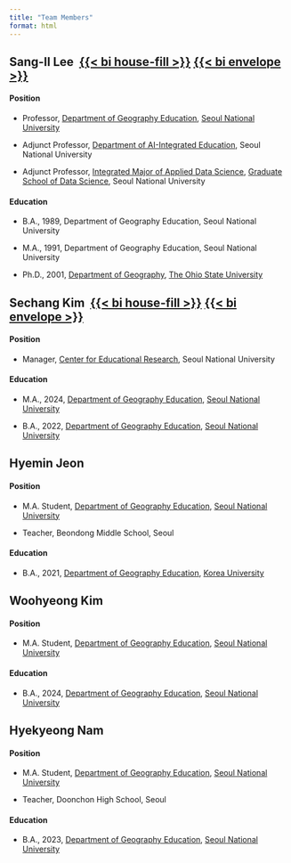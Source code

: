 ```yaml
---
title: "Team Members"
format: html
---
```


## Sang-Il Lee  [{{< bi house-fill >}}](https://sangillee.snu.ac.kr) [{{< bi envelope >}}](mailto:si_lee@snu.ac.kr)

#### Position

-   Professor, [Department of Geography Education](https://geoedu.snu.ac.kr/), [Seoul National University](https://www.snu.ac.kr/)

-   Adjunct Professor, [Department of AI-Integrated Education](https://aied.snu.ac.kr/), Seoul National University

-   Adjunct Professor, [Integrated Major of Applied Data Science](https://gsds.snu.ac.kr/integrated/), [Graduate School of Data Science](https://gsds.snu.ac.kr/), Seoul National University

#### Education

-   B.A., 1989, Department of Geography Education, Seoul National University

-   M.A., 1991, Department of Geography Education, Seoul National University

-   Ph.D., 2001, [Department of Geography](https://geography.osu.edu/), [The Ohio State University](https://www.osu.edu/)

## Sechang Kim  [{{< bi house-fill >}}](https://sechang-kim.github.io/) [{{< bi envelope >}}](mailto:vs5345@snu.ac.kr)

#### Position

-   Manager, [Center for Educational Research](https://eduresearch.snu.ac.kr), Seoul National University

#### Education

-   M.A., 2024, [Department of Geography Education](https://geoedu.snu.ac.kr/), [Seoul National University](https://www.snu.ac.kr/)

-   B.A., 2022, [Department of Geography Education](https://geoedu.snu.ac.kr/), [Seoul National University](https://www.snu.ac.kr/)

## Hyemin Jeon

#### Position

-   M.A. Student, [Department of Geography Education](https://geoedu.snu.ac.kr/), [Seoul National University](https://www.snu.ac.kr/)

-   Teacher, Beondong Middle School, Seoul

#### Education

-   B.A., 2021, [Department of Geography Education](https://geoedu.korea.ac.kr/), [Korea University](https://www.korea.ac.kr/)

## Woohyeong Kim

#### Position

-   M.A. Student, [Department of Geography Education](https://geoedu.snu.ac.kr/), [Seoul National University](https://www.snu.ac.kr/)

#### Education

-   B.A., 2024, [Department of Geography Education](https://geoedu.snu.ac.kr/), [Seoul National University](https://www.snu.ac.kr/)

## Hyekyeong Nam

#### Position

-   M.A. Student, [Department of Geography Education](https://geoedu.snu.ac.kr/), [Seoul National University](https://www.snu.ac.kr/)

-   Teacher, Doonchon High School, Seoul

#### Education

-   B.A., 2023, [Department of Geography Education](https://geoedu.snu.ac.kr/), [Seoul National University](https://www.snu.ac.kr/)
